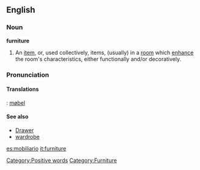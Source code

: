 ==English==
{{Wikipedia}}
===Noun===
'''furniture'''
# An [[item]], or, used collectively, items, (usually) in a [[room]] which [[enhance]] the room's characteristics, either functionally and/or decoratively. 

===Pronunciation===

====Translations====
{{no}}: [[:no:møbel|møbel]]

====See also====
*[[Drawer]]
*[[wardrobe]]

[[Category:Positive words]]
[[Category:Furniture]]

[[es:mobiliario]]
[[it:furniture]]